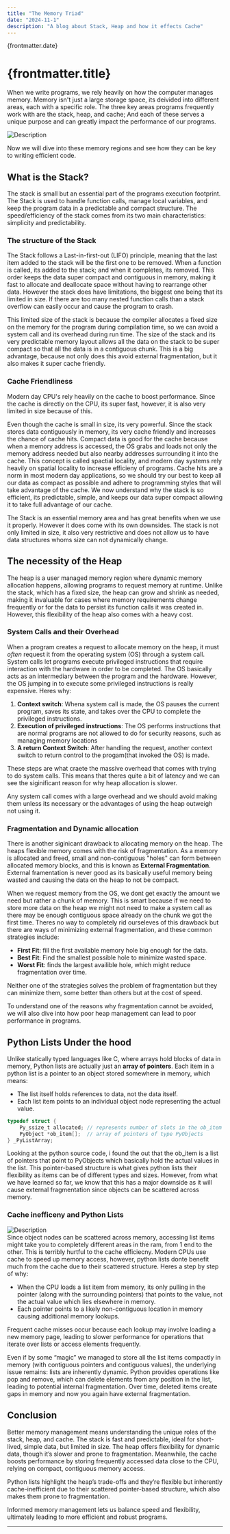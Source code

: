 ```yaml
---
title: "The Memory Triad"
date: "2024-11-1"
description: "A blog about Stack, Heap and how it effects Cache"
---
```



{frontmatter.date}

# {frontmatter.title}

When we write programs, we rely heavily on how the computer manages memory. Memory isn't just a large storage space, its deivided into different areas, each with a specific role. The three key areas programs frequently work with are the stack, heap, and cache; And each of these serves a unique purpose and can greatly impact the performance of our programs.

<div style={{ display: "flex", justifyContent: "center" }}>
  <img src="/processImg.png" alt="Description" style={{ width: "300px" }} />
</div>

Now we will dive into these memory regions and see how they can be key to writing efficient code.

## What is the Stack?

The stack is small but an essential part of the programs execution footprint. The Stack is used to handle function calls, manage local variables, and keep the program data in a predictable and compact structure. The speed/efficiency of the stack comes from its two main characteristics: simplicity and predictability.

### The structure of the Stack

The Stack follows a Last-in-first-out (LIFO) principle, meaning that the last item added to the stack will be the first one to be removed. When a function is called, its added to the stack; and when it completes, its removed. This order keeps the data super compact and contiguous in memory, making it fast to allocate and deallocate space without having to rearrange other data. However the stack does have limitations, the biggest one being that its limited in size. If there are too many nested function calls than a stack overflow can easily occur and cause the program to crash.

This limited size of the stack is because the compiler allocates a fixed size on the memory for the program during compilation time, so we can avoid a system call and its overhead during run time. The size of the stack and its very predictable memory layout allows all the data on the stack to be super compact so that all the data is in a contiguous chunk. This is a big advantage, because not only does this avoid external fragmentation, but it also makes it super cache friendly.

### Cache Friendliness

Modern day CPU's rely heavily on the cache to boost performance. Since the cache is directly on the CPU, its super fast, however, it is also very limited in size because of this.

Even though the cache is small in size, its very powerful. Since the stack stores data contiguously in memory, its very cache friendly and increases the chance of cache hits. Compact data is good for the cache because when a memory address is accessed, the OS grabs and loads not only the memory address needed but also nearby addresses surrounding it into the cache. This concept is called spactial locality, and modern day systems rely heavily on spatial locality to increase efficieny of programs. Cache hits are a norm in most modern day applications, so we should try our best to keep all our data as compact as possible and adhere to programming styles that will take advantage of the cache. We now understand why the stack is so efficient, its predictable, simple, and keeps our data super compact allowing it to take full advantage of our cache.

The Stack is an essential memory area and has great benefits when we use it properly. However it does come with its own downsides. The stack is not only limited in size, it also very restrictive and does not allow us to have data structures whoms size can not dynamically change.

## The necessity of the Heap

The heap is a user managed memory region where dynamic memory allocation happens, allowing programs to request memory at runtime. Unlike the stack, which has a fixed size, the heap can grow and shrink as needed, making it invaluable for cases where memory requirements change frequently or for the data to persist its function calls it was created in. However, this flexibility of the heap also comes with a heavy cost.

### System Calls and their Overhead

When a program creates a request to allocate memory on the heap, it must _often_ request it from the operating system (OS) through a system call. System calls let programs execute privileged instructions that require interaction with the hardware in order to be completed. The OS basically acts as an intermediary between the program and the hardware. However, the OS jumping in to execute some privileged instructions is really expensive. Heres why:

1. **Context switch**: Whena system call is made, the OS pauses the current program, saves its state, and takes over the CPU to complete the privileged instructions.
2. **Execution of privileged instructions**: The OS performs instructions that are normal programs are not allowed to do for security reasons, such as managing memory locations
3. **A return Context Switch**: After handling the request, another context switch to return control to the progam(that invoked the OS) is made.

These steps are what craete the massive overhead that comes with trying to do system calls. This means that theres quite a bit of latency and we can see the siginificant reason for why heap allocation is slower.

Any system call comes with a large overhead and we should avoid making them unless its necessary or the advantages of using the heap outweigh not using it.

### Fragmentation and Dynamic allocation

There is another siginicant drawback to allocating memory on the heap. The heaps flexible memory comes with the risk of fragmentation. As a memory is allocated and freed, small and non-contiguous "holes" can form between allocated memory blocks, and this is known as **External Fragmentation**. External framentation is never good as its basically useful memory being wasted and causing the data on the heap to not be compact.

When we request memory from the OS, we dont get exactly the amount we need but rather a chunk of memory. This is smart because if we need to store more data on the heap we might not need to make a system call as there may be enough contiguous space already on the chunk we got the first time. Theres no way to completely rid ourseleves of this drawback but there are ways of minimizing external fragmentation, and these common strategies include:

- **First Fit**: fill the first available memory hole big enough for the data.
- **Best Fit**: Find the smallest possible hole to minimize wasted space.
- **Worst Fit**: finds the largest availible hole, which might reduce fragmentation over time.

Neither one of the strategies solves the problem of fragmentation but they can minimize them, some better than others but at the cost of speed.

To understand one of the reasons why fragmentation cannot be avoided, we will also dive into how poor heap management can lead to poor performance in programs.

## Python Lists Under the hood

Unlike statically typed languages like C, where arrays hold blocks of data in memory, Python lists are actually just an **array of pointers**. Each item in a python list is a pointer to an object stored somewhere in memory, which means:

- The list itself holds references to data, not the data itself.
- Each list item points to an individual object node representing the actual value.

```c
typedef struct {
    Py_ssize_t allocated; // represents number of slots in the ob_item array
    PyObject *ob_item[];  // array of pointers of type PyObjects
} _PyListArray;
```

Looking at the python source code, i found the out that the ob_item is a list of pointers that point to PyObjects which basically hold the actual values in the list. This pointer-based structure is what gives python lists their flexibility as items can be of different types and sizes. However, from what we have learned so far, we know that this has a major downside as it will cause external fragmentation since objects can be scattered across memory.

### Cache inefficeny and Python Lists

<div style={{ display: "flex", justifyContent: "center" }}>
  <img src="/pyArr.png" alt="Description" style={{ width: "450px" }} />
</div>
Since object nodes can be scattered across memory, accessing list items might take
you to completely different areas in the ram, from 1 end to the other. This is terribly
hurtful to the cache efficiecny. Modern CPUs use cache to speed up memory access,
however, python lists donte benefit much from the cache due to their scattered structure.
Heres a step by step of why:

- When the CPU loads a list item from memory, its only pulling in the pointer (along with the surrounding pointers) that points to the value, not the actual value which lies elsewhere in memory.
- Each pointer points to a likely non-contiguous location in memory causing additional memory lookups.

Frequent cache misses occur because each lookup may involve loading a new memory page, leading to slower performance for operations that iterate over lists or access elements frequently.

Even if by some “magic” we managed to store all the list items compactly in memory (with contiguous pointers and contiguous values), the underlying issue remains: lists are inherently dynamic. Python provides operations like pop and remove, which can delete elements from any position in the list, leading to potential internal fragmentation. Over time, deleted items create gaps in memory and now you again have external fragmentation.

## Conclusion

Better memory management means understanding the unique roles of the stack, heap, and cache. The stack is fast and predictable, ideal for short-lived, simple data, but limited in size. The heap offers flexibility for dynamic data, though it’s slower and prone to fragmentation. Meanwhile, the cache boosts performance by storing frequently accessed data close to the CPU, relying on compact, contiguous memory access.

Python lists highlight the heap’s trade-offs and they’re flexible but inherently cache-inefficient due to their scattered pointer-based structure, which also makes them prone to fragmentation.

Informed memory management lets us balance speed and flexibility, ultimately leading to more efficient and robust programs.<hr />
